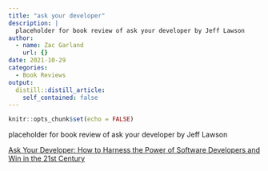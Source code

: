 ```yaml
---
title: "ask your developer"
description: |
  placeholder for book review of ask your developer by Jeff Lawson
author:
  - name: Zac Garland
    url: {}
date: 2021-10-29
categories:
  - Book Reviews
output:
  distill::distill_article:
    self_contained: false
---
```



```r
knitr::opts_chunk$set(echo = FALSE)
```

placeholder for book review of ask your developer by Jeff Lawson


[Ask Your Developer: How to Harness the Power of Software Developers and Win in the 21st Century](https://www.amazon.com/Ask-Your-Developer-Software-Developers/dp/0063018292)
